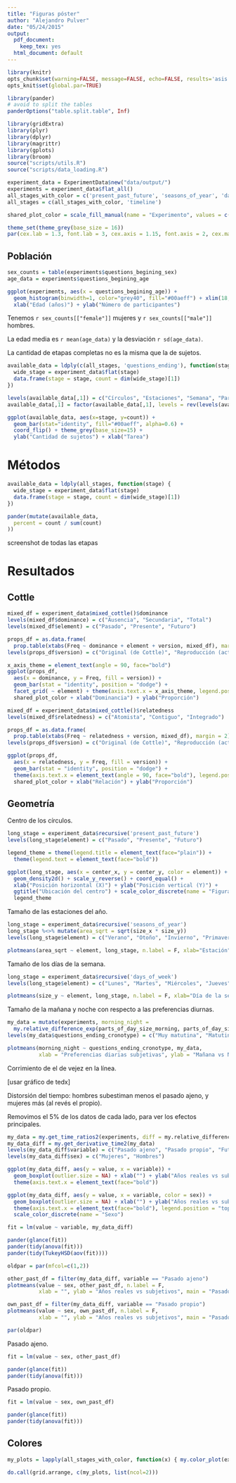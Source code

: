 ```yaml
---
title: "Figuras póster"
author: "Alejandro Pulver"
date: "05/24/2015"
output:
  pdf_document:
    keep_tex: yes
  html_document: default
---
```


```r
library(knitr)
opts_chunk$set(warning=FALSE, message=FALSE, echo=FALSE, results='asis')
opts_knit$set(global.par=TRUE)

library(pander)
# avoid to split the tables
panderOptions("table.split.table", Inf)
```

```r
library(gridExtra)
library(plyr)
library(dplyr)
library(magrittr)
library(gplots)
library(broom)
source("scripts/utils.R")
source("scripts/data_loading.R")

experiment_data = ExperimentData$new("data/output/")
experiments = experiment_data$flat_all()
all_stages_with_color = c('present_past_future', 'seasons_of_year', 'days_of_week', 'parts_of_day')
all_stages = c(all_stages_with_color, 'timeline')

shared_plot_color = scale_fill_manual(name = "Experimento", values = c("#00aeff", "#90a800"))

theme_set(theme_grey(base_size = 16))
par(cex.lab = 1.3, font.lab = 3, cex.axis = 1.15, font.axis = 2, cex.main = 1.4)
```

## Población

```r
sex_counts = table(experiments$questions_begining_sex)
age_data = experiments$questions_begining_age

ggplot(experiments, aes(x = questions_begining_age)) +
  geom_histogram(binwidth=1, color="grey40", fill="#00aeff") + xlim(18,80) +
  xlab("Edad (años)") + ylab("Número de participantes")
```

Tenemos `r sex_counts[["female"]]` mujeres y `r sex_counts[["male"]]` hombres.

La edad media es `r mean(age_data)` y la desviación `r sd(age_data)`.

La cantidad de etapas completas no es la misma que la de sujetos.

```r
available_data = ldply(c(all_stages, 'questions_ending'), function(stage) {
  wide_stage = experiment_data$flat(stage)
  data.frame(stage = stage, count = dim(wide_stage)[1])
})

levels(available_data[,1]) = c("Círculos", "Estaciones", "Semana", "Partes del día", "Línea de tiempo", "Preguntas finales")
available_data[,1] = factor(available_data[,1], levels = rev(levels(available_data[,1])))

ggplot(available_data, aes(x=stage, y=count)) +
  geom_bar(stat="identity", fill="#00aeff", alpha=0.6) +
  coord_flip() + theme_grey(base_size=15) +
  ylab("Cantidad de sujetos") + xlab("Tarea")
```

# Métodos

```r
available_data = ldply(all_stages, function(stage) {
  wide_stage = experiment_data$flat(stage)
  data.frame(stage = stage, count = dim(wide_stage)[1])
})

pander(mutate(available_data,
  percent = count / sum(count)
))
```

screenshot de todas las etapas

# Resultados

## Cottle

```r
mixed_df = experiment_data$mixed_cottle()$dominance
levels(mixed_df$dominance) = c("Ausencia", "Secundaria", "Total")
levels(mixed_df$element) = c("Pasado", "Presente", "Futuro")

props_df = as.data.frame(
  prop.table(xtabs(Freq ~ dominance + element + version, mixed_df), margin = 3))
levels(props_df$version) = c("Original (de Cottle)", "Reproducción (actual)")

x_axis_theme = element_text(angle = 90, face="bold")
ggplot(props_df,
  aes(x = dominance, y = Freq, fill = version)) +
  geom_bar(stat = "identity", position = "dodge") +
  facet_grid( ~ element) + theme(axis.text.x = x_axis_theme, legend.position = "top") +
  shared_plot_color + xlab("Dominancia") + ylab("Proporción")
```

```r
mixed_df = experiment_data$mixed_cottle()$relatedness
levels(mixed_df$relatedness) = c("Atomista", "Contiguo", "Integrado")

props_df = as.data.frame(
  prop.table(xtabs(Freq ~ relatedness + version, mixed_df), margin = 2))
levels(props_df$version) = c("Original (de Cottle)", "Reproducción (actual)")

ggplot(props_df,
  aes(x = relatedness, y = Freq, fill = version)) +
  geom_bar(stat = "identity", position = "dodge") +
  theme(axis.text.x = element_text(angle = 90, face="bold"), legend.position = "top") +
  shared_plot_color + xlab("Relación") + ylab("Proporción")
```

## Geometría

Centro de los círculos.

```r
long_stage = experiment_data$recursive('present_past_future')
levels(long_stage$element) = c("Pasado", "Presente", "Futuro")

legend_theme = theme(legend.title = element_text(face="plain")) +
  theme(legend.text = element_text(face="bold"))

ggplot(long_stage, aes(x = center_x, y = center_y, color = element)) +
  geom_density2d() + scale_y_reverse() + coord_equal() +
  xlab("Posición horizontal (X)") + ylab("Posición vertical (Y)") +
  ggtitle("Ubicación del centro") + scale_color_discrete(name = "Figura") +
  legend_theme
```

Tamaño de las estaciones del año.

```r
long_stage = experiment_data$recursive('seasons_of_year')
long_stage %<>% mutate(area_sqrt = sqrt(size_x * size_y))
levels(long_stage$element) = c("Verano", "Otoño", "Invierno", "Primavera")

plotmeans(area_sqrt ~ element, long_stage, n.label = F, xlab="Estación", ylab="Raíz cuadrada del área")
```

Tamaño de los días de la semana.

```r
long_stage = experiment_data$recursive('days_of_week')
levels(long_stage$element) = c("Lunes", "Martes", "Miércoles", "Jueves", "Viernes", "Sábado", "Domingo")

plotmeans(size_y ~ element, long_stage, n.label = F, xlab="Día de la semana", ylab="Altura de la figura")
```

Tamaño de la mañana y noche con respecto a las preferencias diurnas.

```r
my_data = mutate(experiments, morning_night =
  my.relative_difference_exp(parts_of_day_size_morning, parts_of_day_size_night))
levels(my_data$questions_ending_cronotype) = c("Muy matutina", "Matutina", "Neutral", "Nocturna", "Muy nocturna")

plotmeans(morning_night ~ questions_ending_cronotype, my_data,
          xlab = "Preferencias diarias subjetivas", ylab = "Mañana vs Noche")
```

Corrimiento de el de vejez en la línea.

[usar gráfico de tedx]

Distorsión del tiempo: hombres subestiman menos el pasado ajeno, y mujeres más (al revés el propio).

Removimos el 5% de los datos de cada lado, para ver los efectos principales.

```r
my_data = my.get_time_ratios2(experiments, diff = my.relative_difference_exp)
my_data_diff = my.get_derivative_time2(my_data)
levels(my_data_diff$variable) = c("Pasado ajeno", "Pasado propio", "Futuro propio", "Futuro ajeno")
levels(my_data_diff$sex) = c("Mujeres", "Hombres")

ggplot(my_data_diff, aes(y = value, x = variable)) +
  geom_boxplot(outlier.size = NA) + xlab("") + ylab("Años reales vs subjetivos") +
  theme(axis.text.x = element_text(face="bold"))

ggplot(my_data_diff, aes(y = value, x = variable, color = sex)) +
  geom_boxplot(outlier.size = NA) + xlab("") + ylab("Años reales vs subjetivos") +
  theme(axis.text.x = element_text(face="bold"), legend.position = "top") +
  scale_color_discrete(name = "Sexo")
```

```r
fit = lm(value ~ variable, my_data_diff)

pander(glance(fit))
pander(tidy(anova(fit)))
pander(tidy(TukeyHSD(aov(fit))))
```

```r
oldpar = par(mfcol=c(1,2))

other_past_df = filter(my_data_diff, variable == "Pasado ajeno")
plotmeans(value ~ sex, other_past_df, n.label = F,
          xlab = "", ylab = "Años reales vs subjetivos", main = "Pasado ajeno")

own_past_df = filter(my_data_diff, variable == "Pasado propio")
plotmeans(value ~ sex, own_past_df, n.label = F,
          xlab = "", ylab = "Años reales vs subjetivos", main = "Pasado propio")

par(oldpar)
```

Pasado ajeno.

```r
fit = lm(value ~ sex, other_past_df)

pander(glance(fit))
pander(tidy(anova(fit)))
```

Pasado propio.

```r
fit = lm(value ~ sex, own_past_df)

pander(glance(fit))
pander(tidy(anova(fit)))
```

## Colores

```r
my_plots = lapply(all_stages_with_color, function(x) { my.color_plot(experiment_data, x) })

do.call(grid.arrange, c(my_plots, list(ncol=2)))
```